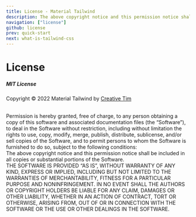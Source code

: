 ```yaml
---
title: License - Material Tailwind
description: The above copyright notice and this permission notice shall be included in all copies or substantial portions of the Software when using Material Tailwind.
navigation: ["license"]
github: license
prev: quick-start
next: what-is-tailwind-css
---
```


# License

##### MIT License

Copyright © 2022 Material Tailwind by [Creative Tim](https://www.creative-tim.com/)

<br />
Permission is hereby granted, free of charge, to any person obtaining a copy of this
software and associated documentation files (the “Software”), to deal in the Software
without restriction, including without limitation the rights to use, copy, modify,
merge, publish, distribute, sublicense, and/or sell copies of the Software, and to
permit persons to whom the Software is furnished to do so, subject to the following
conditions:
<br />
The above copyright notice and this permission notice shall be included in all copies
or substantial portions of the Software.
<br />
THE SOFTWARE IS PROVIDED “AS IS”, WITHOUT WARRANTY OF ANY KIND, EXPRESS OR IMPLIED,
INCLUDING BUT NOT LIMITED TO THE WARRANTIES OF MERCHANTABILITY, FITNESS FOR A PARTICULAR
PURPOSE AND NONINFRINGEMENT. IN NO EVENT SHALL THE AUTHORS OR COPYRIGHT HOLDERS BE
LIABLE FOR ANY CLAIM, DAMAGES OR OTHER LIABILITY, WHETHER IN AN ACTION OF CONTRACT,
TORT OR OTHERWISE, ARISING FROM, OUT OF OR IN CONNECTION WITH THE SOFTWARE OR THE
USE OR OTHER DEALINGS IN THE SOFTWARE.
